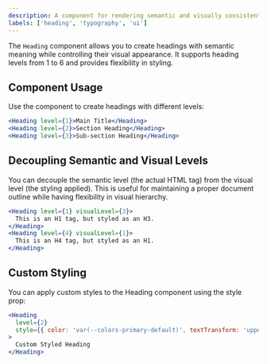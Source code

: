 ```yaml
---
description: A component for rendering semantic and visually consistent headings.
labels: ['heading', 'typography', 'ui']
---
```


The `Heading` component allows you to create headings with semantic meaning while controlling their visual appearance. It supports heading levels from 1 to 6 and provides flexibility in styling.

## Component Usage

Use the component to create headings with different levels:

```jsx
<Heading level={1}>Main Title</Heading>
<Heading level={2}>Section Heading</Heading>
<Heading level={3}>Sub-section Heading</Heading>
```
## Decoupling Semantic and Visual Levels
You can decouple the semantic level (the actual HTML tag) from the visual level (the styling applied). This is useful for maintaining a proper document outline while having flexibility in visual hierarchy.
```jsx
<Heading level={1} visualLevel={3}>
  This is an H1 tag, but styled as an H3.
</Heading>
<Heading level={4} visualLevel={1}>
  This is an H4 tag, but styled as an H1.
</Heading>
```
## Custom Styling
You can apply custom styles to the Heading component using the style prop:
```jsx
<Heading
  level={2}
  style={{ color: 'var(--colors-primary-default)', textTransform: 'uppercase' }}
>
  Custom Styled Heading
</Heading>